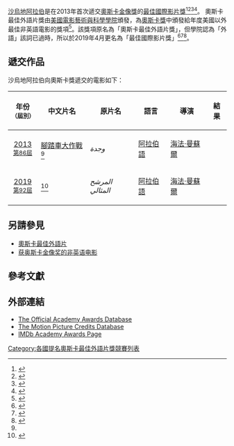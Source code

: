 [[沙烏地阿拉伯|沙烏地阿拉伯]]是在2013年首次遞交[[奧斯卡金像獎|奧斯卡金像獎]]的[[奧斯卡最佳國際影片獎|最佳國際影片獎]]<ref name="86th">{{cite web |url=http://www.hollywoodreporter.com/news/oscars-saudi-arabia-nominates-wadjda-628944 |title=Oscars: Saudi Arabia Nominates 'Wadjda' for Foreign Language Category |accessdate=2013-09-14 |work=Hollywood Reporter |archive-date=2015-09-27 |archive-url=https://web.archive.org/web/20150927135114/http://www.hollywoodreporter.com/news/oscars-saudi-arabia-nominates-wadjda-628944 |dead-url=no }}</ref><ref name="Variety">{{cite web |url=http://variety.com/2013/film/news/oscars-wadja-saudi-arabia-1200610523/ |title=Oscars: Saudi Arabia Taps ‘Wadjda’ As First Foreign-Language Entry |accessdate=2013-09-14 |work=Variety |archive-date=2015-10-02 |archive-url=https://web.archive.org/web/20151002205502/http://variety.com/2013/film/news/oscars-wadja-saudi-arabia-1200610523/ |dead-url=no }}</ref><ref name="LATimes">{{cite web |url=http://www.latimes.com/entertainment/envelope/moviesnow/la-et-mn-wadjda-saudi-oscar-foreign-language20130913,0,3985220.story |title='Wadjda' is Saudi Arabia's first nominee for foreign-language Oscar |accessdate=2013-09-14 |work=LA Times |archive-date=2013-10-24 |archive-url=https://web.archive.org/web/20131024025759/http://www.latimes.com/entertainment/envelope/moviesnow/la-et-mn-wadjda-saudi-oscar-foreign-language20130913,0,3985220.story |dead-url=no }}</ref><ref name="GulfNews">{{cite web |url=http://gulfnews.com/arts-entertainment/celebrity/saudi-arabia-submits-first-film-for-oscars-with-wadjda-1.1230829 |title=Saudi Arabia submits first film for Oscars with 'Wadjda' |accessdate=2013-09-14 |work=Gulf News |archive-date=2013-09-26 |archive-url=https://web.archive.org/web/20130926170938/http://gulfnews.com/arts-entertainment/celebrity/saudi-arabia-submits-first-film-for-oscars-with-wadjda-1.1230829 |dead-url=no }}</ref>。 奧斯卡最佳外語片獎由[[美國電影藝術與科學學院|美國電影藝術與科學學院]]頒發，為[[奧斯卡獎|奧斯卡獎]]中頒發給年度美國以外最佳非英語電影的獎項<ref name="Rules">{{cite web | title = Rule Thirteen: Special Rules for the Foreign Language Film Award | work = Academy of Motion Picture Arts and Sciences | publisher = [[Academy_of_Motion_Picture_Arts_and_Sciences|Academy of Motion Picture Arts and Sciences]] | url = http://www.oscars.org/awards/academyawards/rules/86/rule13.html | accessdate = 2013-08-26 | archive-date = 2013-07-30 | archive-url = https://web.archive.org/web/20130730051948/http://www.oscars.org/awards/academyawards/rules/86/rule13.html | dead-url = no }}</ref>。該獎項原名為「奧斯卡最佳外語片獎」，但學院認為「外語」該詞已過時，所以於2019年4月更名為「最佳國際影片獎」<ref name="Newbould 2019">{{cite web | last=Newbould | first=Chris | title=Oscars renames its Best Foreign Language Film category – but what does that mean? | website=The National | date=2019-04-24 | url=https://www.thenationalnews.com/arts-culture/film/oscars-renames-its-best-foreign-language-film-category-but-what-does-that-mean-1.853254 | access-date=2021-03-19 | archive-date=2021-02-21 | archive-url=https://web.archive.org/web/20210221220557/https://www.thenationalnews.com/arts-culture/film/oscars-renames-its-best-foreign-language-film-category-but-what-does-that-mean-1.853254 | dead-url=no }}</ref><ref>{{cite web |url=https://www.forbes.com/sites/jeffewing/2019/04/24/academy-announces-rule-changes-for-92nd-oscars/#7b9d85ac3d5b |title=Academy Announces Rule Changes For 92nd Oscars |work=Forbes |accessdate=2019-07-12 |archive-date=2019-05-27 |archive-url=https://web.archive.org/web/20190527181952/https://www.forbes.com/sites/jeffewing/2019/04/24/academy-announces-rule-changes-for-92nd-oscars/#7b9d85ac3d5b |dead-url=no }}</ref><ref name="Oscars.org | Academy of Motion Picture Arts and Sciences 2019">{{cite web | title=ACADEMY ANNOUNCES RULES FOR 92ND OSCARS | website=Oscars.org | Academy of Motion Picture Arts and Sciences | date=2019-04-23 | url=https://www.oscars.org/news/academy-announces-rules-92nd-oscars | access-date=2021-03-19 | archive-date=2019-07-11 | archive-url=https://web.archive.org/web/20190711223230/https://www.oscars.org/news/academy-announces-rules-92nd-oscars | dead-url=no }}</ref>。

==遞交作品==
沙烏地阿拉伯向奧斯卡獎遞交的電影如下：

{|class="wikitable sortable" width="70%" style="background:#ffffff;"
|-
! 年份<br /><small>（屆別）</small> !! 中文片名 !! 原片名 !! 語言 !! 導演!! 結果
|- 
| align="center" | [[2013年電影|2013]]<br /><small>[[第86屆奧斯卡金像獎|第86屆]]</small>
| [[腳踏車大作戰|腳踏車大作戰]] <ref name="86th" />
| ''وجدة''
| [[阿拉伯語|阿拉伯語]]
| [[海法·曼蘇爾|海法·曼蘇爾]]
| {{nom|未入圍}}
|- 
| align="center" | [[2019年電影|2019]]<br /><small>[[第92屆奧斯卡金像獎|第92屆]]</small>
| {{link-en|選舉大作戰|The Perfect Candidate}}<ref name="92nd">{{cite web |url=https://variety.com/2019/film/news/haifaa-al-mansour-the-perfect-candidate-saudi-arabia-oscar-contender-1203358652/ |title=Haifaa Al Mansour's ''The Perfect Candidate'' Is Saudi Arabia's Oscar Contender |last=Vivarelli |first=Nick |work=[[Variety_(magazine)|Variety]] |date=4 October 2019 |accessdate=4 October 2019 |archive-date=2019-10-09 |archive-url=https://web.archive.org/web/20191009151534/https://variety.com/2019/film/news/haifaa-al-mansour-the-perfect-candidate-saudi-arabia-oscar-contender-1203358652/ |dead-url=no }}</ref>
| ''المرشح المثالي''
| [[阿拉伯語|阿拉伯語]]
| [[海法·曼蘇爾|海法·曼蘇爾]]
| 
|}

== 另請參見 ==
*[[奧斯卡最佳外語片|奧斯卡最佳外語片]]
* [[获奥斯卡金像奖的非英语电影|获奥斯卡金像奖的非英语电影]]

==參考文獻==
{{Reflist}}

==外部連結==
{{portal|奥斯卡金像奖}}
*[http://www.oscars.org/awardsdatabase/ The Official Academy Awards Database] {{Wayback|url=http://www.oscars.org/awardsdatabase/ |date=20080707023727 }}
*[http://www.oscars.org/impc_site2/index.html The Motion Picture Credits Database] {{Wayback|url=http://www.oscars.org/impc_site2/index.html |date=20071217040626 }}
*[http://www.imdb.com/Sections/Awards/Academy_Awards_USA/ IMDb Academy Awards Page] {{Wayback|url=http://www.imdb.com/Sections/Awards/Academy_Awards_USA/ |date=20100409102636 }}

{{奧斯卡最佳外語片獎國家列表}}

[[Category:各國提名奧斯卡最佳外語片獎競賽列表|Category:各國提名奧斯卡最佳外語片獎競賽列表]]